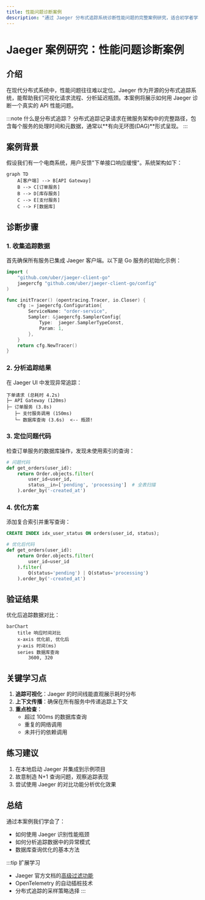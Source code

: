 ```yaml
---
title: 性能问题诊断案例
description: "通过 Jaeger 分布式追踪系统诊断性能问题的完整案例研究，适合初学者学习分布式系统调试技巧。"
---
```


# Jaeger 案例研究：性能问题诊断案例

## 介绍

在现代分布式系统中，性能问题往往难以定位。Jaeger 作为开源的分布式追踪系统，能帮助我们可视化请求流程、分析延迟瓶颈。本案例将展示如何用 Jaeger 诊断一个真实的 API 性能问题。

:::note 什么是分布式追踪？
分布式追踪记录请求在微服务架构中的完整路径，包含每个服务的处理时间和元数据，通常以**有向无环图(DAG)**形式呈现。
:::

## 案例背景

假设我们有一个电商系统，用户反馈"下单接口响应缓慢"。系统架构如下：

```mermaid
graph TD
    A[客户端] --> B[API Gateway]
    B --> C[订单服务]
    B --> D[库存服务]
    C --> E[支付服务]
    C --> F[数据库]
```

## 诊断步骤

### 1. 收集追踪数据

首先确保所有服务已集成 Jaeger 客户端。以下是 Go 服务的初始化示例：

```go
import (
    "github.com/uber/jaeger-client-go"
    jaegercfg "github.com/uber/jaeger-client-go/config"
)

func initTracer() (opentracing.Tracer, io.Closer) {
    cfg := jaegercfg.Configuration{
        ServiceName: "order-service",
        Sampler: &jaegercfg.SamplerConfig{
            Type:  jaeger.SamplerTypeConst,
            Param: 1,
        },
    }
    return cfg.NewTracer()
}
```

### 2. 分析追踪结果

在 Jaeger UI 中发现异常追踪：

```
下单请求 (总耗时 4.2s)
├─ API Gateway (120ms)
├─ 订单服务 (3.8s)
   ├─ 支付服务调用 (150ms)
   └─ 数据库查询 (3.6s)  <-- 瓶颈!
```

### 3. 定位问题代码

检查订单服务的数据库操作，发现未使用索引的查询：

```python
# 问题代码
def get_orders(user_id):
    return Order.objects.filter(
        user_id=user_id,
        status__in=['pending', 'processing']  # 全表扫描
    ).order_by('-created_at')
```

### 4. 优化方案

添加复合索引并重写查询：

```sql
CREATE INDEX idx_user_status ON orders(user_id, status);
```

```python
# 优化后代码
def get_orders(user_id):
    return Order.objects.filter(
        user_id=user_id
    ).filter(
        Q(status='pending') | Q(status='processing')
    ).order_by('-created_at')
```

## 验证结果

优化后追踪数据对比：

```mermaid
barChart
    title 响应时间对比
    x-axis 优化前, 优化后
    y-axis 时间(ms)
    series 数据库查询
        3600, 320
```

## 关键学习点

1. **追踪可视化**：Jaeger 的时间线能直观展示耗时分布
2. **上下文传播**：确保在所有服务中传递追踪上下文
3. **重点检查**：
   - 超过 100ms 的数据库查询
   - 重复的网络调用
   - 未并行的依赖调用

## 练习建议

1. 在本地启动 Jaeger 并集成到示例项目
2. 故意制造 N+1 查询问题，观察追踪表现
3. 尝试使用 Jaeger 的对比功能分析优化效果

## 总结

通过本案例我们学会了：
- 如何使用 Jaeger 识别性能瓶颈
- 如何分析追踪数据中的异常模式
- 数据库查询优化的基本方法

:::tip 扩展学习
- Jaeger 官方文档的[高级过滤功能](https://www.jaegertracing.io/docs/)
- OpenTelemetry 的自动插桩技术
- 分布式追踪的采样策略选择
:::
